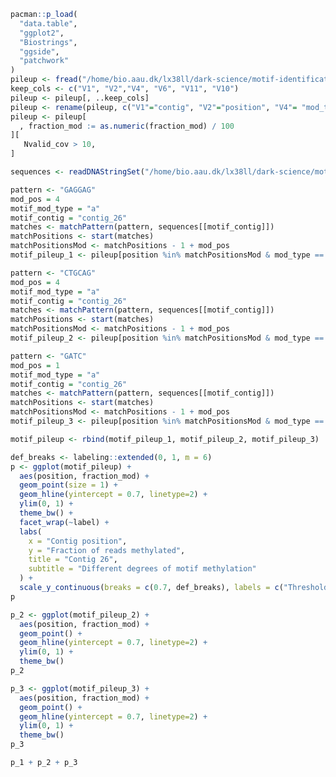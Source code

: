 

```r
pacman::p_load(
  "data.table",
  "ggplot2",
  "Biostrings",
  "ggside",
  "patchwork"
)
pileup <- fread("/home/bio.aau.dk/lx38ll/dark-science/motif-identification/data/local/AD/modkit.pileup.mmlong2.bed")
keep_cols <- c("V1", "V2","V4", "V6", "V11", "V10")
pileup <- pileup[, ..keep_cols]
pileup <- rename(pileup, c("V1"="contig", "V2"="position", "V4"= "mod_type", "V6"= "strand", "V11"= "fraction_mod", "V10"="Nvalid_cov"))
pileup <- pileup[
  , fraction_mod := as.numeric(fraction_mod) / 100
][
   Nvalid_cov > 10,
]


```

```r
sequences <- readDNAStringSet("/home/bio.aau.dk/lx38ll/dark-science/motif-identification/analysis/AD/mmlong2_lite/results/mmlong2_lite_assembly.fasta")

```
```r
pattern <- "GAGGAG"
mod_pos = 4
motif_mod_type = "a"
motif_contig = "contig_26"
matches <- matchPattern(pattern, sequences[[motif_contig]])
matchPositions <- start(matches)
matchPositionsMod <- matchPositions - 1 + mod_pos
motif_pileup_1 <- pileup[position %in% matchPositionsMod & mod_type == motif_mod_type & strand == "+" & contig == motif_contig][, label := "CAGGAG\nMiddle mean"]
```

```r
pattern <- "CTGCAG"
mod_pos = 4
motif_mod_type = "a"
motif_contig = "contig_26"
matches <- matchPattern(pattern, sequences[[motif_contig]])
matchPositions <- start(matches)
matchPositionsMod <- matchPositions - 1 + mod_pos
motif_pileup_2 <- pileup[position %in% matchPositionsMod & mod_type == motif_mod_type & strand == "+" & contig == motif_contig][, label := "CTGCAG\nHigh mean"]
```
```r
pattern <- "GATC"
mod_pos = 1
motif_mod_type = "a"
motif_contig = "contig_26"
matches <- matchPattern(pattern, sequences[[motif_contig]])
matchPositions <- start(matches)
matchPositionsMod <- matchPositions - 1 + mod_pos
motif_pileup_3 <- pileup[position %in% matchPositionsMod & mod_type == motif_mod_type & strand == "+" & contig == motif_contig][, label := "GATC\nLow mean"]
```

```r
motif_pileup <- rbind(motif_pileup_1, motif_pileup_2, motif_pileup_3)
```

```r
def_breaks <- labeling::extended(0, 1, m = 6)
p <- ggplot(motif_pileup) +
  aes(position, fraction_mod) +
  geom_point(size = 1) + 
  geom_hline(yintercept = 0.7, linetype=2) + 
  ylim(0, 1) +
  theme_bw() + 
  facet_wrap(~label) + 
  labs(
    x = "Contig position",
    y = "Fraction of reads methylated",
    title = "Contig 26",
    subtitle = "Different degrees of motif methylation"
  ) +
  scale_y_continuous(breaks = c(0.7, def_breaks), labels = c("Threshold", def_breaks))
p
```

```r
p_2 <- ggplot(motif_pileup_2) +
  aes(position, fraction_mod) +
  geom_point() + 
  geom_hline(yintercept = 0.7, linetype=2) + 
  ylim(0, 1) +
  theme_bw()
p_2
```


```r
p_3 <- ggplot(motif_pileup_3) +
  aes(position, fraction_mod) +
  geom_point() + 
  geom_hline(yintercept = 0.7, linetype=2) + 
  ylim(0, 1) +
  theme_bw()
p_3
```


```r
p_1 + p_2 + p_3
```

